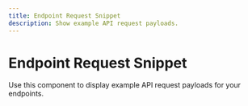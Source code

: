 ```yaml
---
title: Endpoint Request Snippet
description: Show example API request payloads.
---
```


# Endpoint Request Snippet

Use this component to display example API request payloads for your endpoints.

